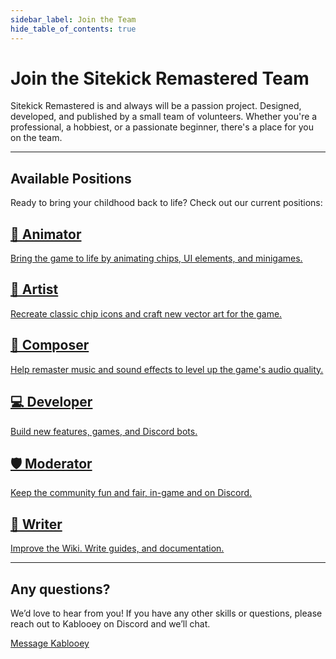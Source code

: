 ```yaml
---
sidebar_label: Join the Team
hide_table_of_contents: true
---
```


# Join the Sitekick Remastered Team

Sitekick Remastered is and always will be a passion project.  Designed, developed, and published by a small team of volunteers.  Whether you're a professional, a hobbiest, or a passionate beginner, there's a place for you on the team.

---

## Available Positions
Ready to bring your childhood back to life? Check out our current positions:

<div className="jttGrid">
  <a href="/docs/development/join_the_team/" className="jttCard1">
    <h2>🎥 Animator</h2>
    <p>Bring the game to life by animating chips, UI elements, and minigames.</p>
  </a>
  <a href="/docs/development/join_the_team/artist" className="jttCard1">
    <h2>🎨 Artist</h2>
    <p>Recreate classic chip icons and craft new vector art for the game.</p>
  </a>
  <a href="/docs/development/join_the_team/" className="jttCard1">
    <h2>🎼 Composer</h2>
    <p>Help remaster music and sound effects to level up the game's audio quality.</p>
  </a>
  <a href="/docs/development/join_the_team/" className="jttCard2">
    <h2>💻 Developer</h2>
    <p>Build new features, games, and Discord bots.</p>
  </a>
  <a href="/docs/development/join_the_team/" className="jttCard2">
    <h2>🛡️ Moderator</h2>
    <p>Keep the community fun and fair, in-game and on Discord.</p>
  </a>
  <a href="/docs/development/join_the_team/" className="jttCard2">
    <h2>📝 Writer</h2>
    <p>Improve the Wiki. Write guides, and documentation.</p>
  </a>
</div>

---

## Any questions?
We’d love to hear from you! If you have any other skills or questions, please reach out to Kablooey on Discord and we’ll chat.

<a className="button" href="https://discordapp.com/channels/@me/653394550580183050">Message Kablooey</a>

